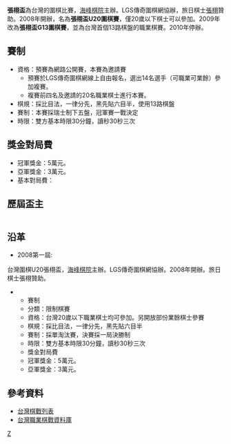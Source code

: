 '''張栩盃'''為台灣的圍棋比賽，[[海峰棋院|海峰棋院]]主辦。LGS傳奇圍棋網協辦，旅日棋士[[張栩|張栩]]贊助。2008年開辦，名為'''張栩盃U20圍棋賽'''，僅20歲以下棋士可以參加。2009年改為'''張栩盃G13圍棋賽'''，並為台灣首個13路棋盤的職業棋賽。2010年停辦。

==賽制==
*資格：預賽為網路公開賽，本賽為邀請賽
**預賽於LGS傳奇圍棋網線上自由報名，選出14名選手（可職業可業餘）參加複賽。
**複賽前四名及邀請的20名職業棋士進行本賽。
*棋規：採比目法，一律分先，黑先貼六目半，使用13路棋盤
*賽制：本賽採瑞士制下五盤，冠軍賽一戰決定
*時限：雙方基本時限30分鐘，讀秒30秒三次

==獎金對局費==
*冠軍獎金：5萬元。
*亞軍獎金：3萬元。
*基本對局費：

== 歷屆盃主 ==
{| class="wikitable"
|- style="background:#efefef;"
|- 
! 屆次 !! 年份 !! 盃主 !! 比分 !! 亞軍
|-
!colspan=5| U20
|- 
| align="right" | 1 
| 2008年 
| [[蕭正浩|蕭正浩]] 六段 
| 3:2
| [[林書陽|林書陽]] 五段 
|-
!colspan=5| G13
|- 
| align="right" | 2
| 2009年 
| 林書陽 六段
| 2:1
| [[陳詩淵|陳詩淵]] 八段
|- 
| align="right" | 3
| 2010年 
| [[王元均|王元均]] 三段
| 1:0
| 陳詩淵 八段
|}

==沿革==
*2008第一屆:
台灣圍棋U20張栩盃，[[海峰棋院|海峰棋院]]主辦。LGS傳奇圍棋網協辦。2008年開辦。旅日棋士張栩贊助。
**賽制
**分類：限制棋賽
**資格：台灣20歲以下職業棋士均可參加。另開放部份業餘棋士參賽
**棋規：採比目法，一律分先，黑先貼六目半
**賽制：採單淘汰賽，決賽採一局決勝制
**時限：雙方基本時限30分鐘，讀秒30秒三次
**獎金對局費
**冠軍獎金：5萬元。
**亞軍獎金：3萬元。


==參考資料==
*[http://www.yigo.org/godata/gomenu.php#tw 台灣棋戰列表] {{Wayback|url=http://www.yigo.org/godata/gomenu.php#tw |date=20070114232947 }}
*[https://web.archive.org/web/20070310225600/http://igo.web.infoseek.co.jp/cgi-bin/title/taiwan/titlet.htm 台灣職業棋戰資料庫]

{{台灣圍棋賽}}
[[Category:台灣围棋比赛|Z]]